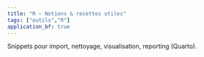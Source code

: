 ```yaml
---
title: "R – Notions & recettes utiles"
tags: ["outils","R"]
application_bf: true
---
```


Snippets pour import, nettoyage, visualisation, reporting (Quarto).
